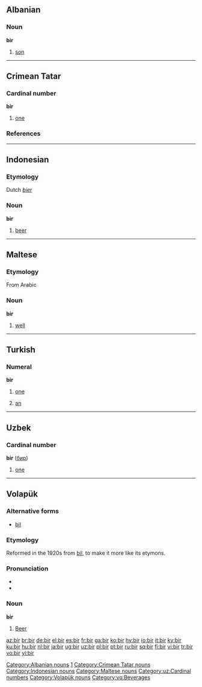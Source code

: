 ==Albanian==
===Noun===
'''bir'''

#[[son]]

[[Category:Albanian nouns]]

----
==Crimean Tatar==

===Cardinal number===
'''bir'''

# {{cardinal|lang=crh}} [[one]]

===References===
{{R:Useinov-Mireev 2002}}

[[Category:crh:Cardinal numbers|1]]
[[Category:Crimean Tatar nouns]]

----

==Indonesian==
===Etymology===
Dutch ''[[bier]]''
===Noun===
'''bir'''

#[[beer]]

[[Category:Indonesian nouns]]

----

==Maltese==
===Etymology===
From Arabic
===Noun===
'''bir'''

#[[well]]

[[Category:Maltese nouns]]

----


==Turkish==
===Numeral===
'''bir'''

# {{cardinal|lang=tr}} [[one]]
# [[an]]

----

==Uzbek==
===Cardinal number===
'''bir''' ([[бир]])
# [[one]]

[[Category:uz:Cardinal numbers]]
----

==Volapük==
{{vo-noun|bil}}
===Alternative forms===
*[[bil#Volapük|bil]]

===Etymology===
Reformed in the 1920s from [[bil#Volapük|bil]], to make it more like its etymons.

===Pronunciation===
*{{IPA|/bir/}}
*{{SAMPA|/bir/}}

===Noun===
'''bir'''
#[[beer|Beer]]

[[Category:Volapük nouns]]
[[Category:vo:Beverages]]

[[az:bir]]
[[br:bir]]
[[de:bir]]
[[el:bir]]
[[es:bir]]
[[fr:bir]]
[[ga:bir]]
[[ko:bir]]
[[hy:bir]]
[[io:bir]]
[[it:bir]]
[[ky:bir]]
[[ku:bir]]
[[hu:bir]]
[[nl:bir]]
[[ja:bir]]
[[ug:bir]]
[[uz:bir]]
[[pl:bir]]
[[pt:bir]]
[[ru:bir]]
[[sq:bir]]
[[fi:bir]]
[[vi:bir]]
[[tr:bir]]
[[vo:bir]]
[[yi:bir]]